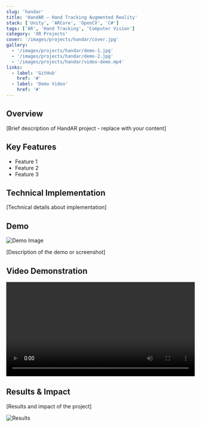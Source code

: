 ```yaml
---
slug: 'handar'
title: 'HandAR — Hand Tracking Augmented Reality'
stack: ['Unity', 'ARCore', 'OpenCV', 'C#']
tags: ['AR', 'Hand Tracking', 'Computer Vision']
category: 'XR Projects'
cover: '/images/projects/handar/cover.jpg'
gallery:
  - '/images/projects/handar/demo-1.jpg'
  - '/images/projects/handar/demo-2.jpg'
  - '/images/projects/handar/video-demo.mp4'
links:
  - label: 'GitHub'
    href: '#'
  - label: 'Demo Video'
    href: '#'
---
```


## Overview

[Brief description of HandAR project - replace with your content]

## Key Features

- Feature 1
- Feature 2
- Feature 3

## Technical Implementation

[Technical details about implementation]

## Demo

![Demo Image](/images/projects/handar/demo-1.jpg)

[Description of the demo or screenshot]

## Video Demonstration

<video controls width="100%">
  <source src="/images/projects/handar/video-demo.mp4" type="video/mp4">
  Your browser does not support the video tag.
</video>

## Results & Impact

[Results and impact of the project]

![Results](/images/projects/handar/demo-2.jpg)